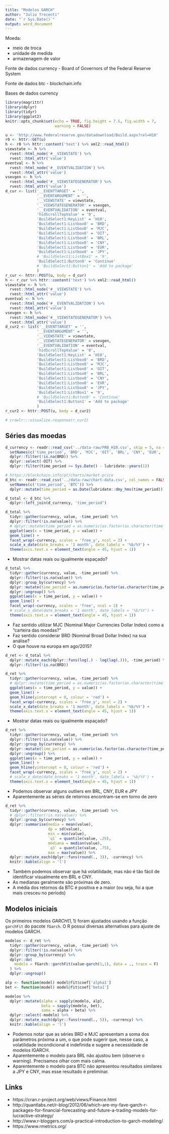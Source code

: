 ```yaml
---
title: "Modelos GARCH"
author: "Julio Trecenti"
date: "`r Sys.Date()`"
output: word_document
---
```


Moeda:

- meio de troca
- unidade de medida
- armazenagem de valor

Fonte de dados currency
- Board of Governors of the Federal Reserve System

Fonte de dados btc
- blockchain.info

Bases de dados currency

```r
library(magrittr)
library(dplyr)
library(tidyr)
library(ggplot2)
knitr::opts_chunk$set(echo = TRUE, fig.height = 7.5, fig.width = 7,
                      warning = FALSE)
```

```r
u <- 'http://www.federalreserve.gov/datadownload/Build.aspx?rel=H10'
r0 <- httr::GET(u)
h <- r0 %>% httr::content('text') %>% xml2::read_html()
viewstate <- h %>% 
  rvest::html_node('#__VIEWSTATE') %>% 
  rvest::html_attr('value')
eventval <- h %>% 
  rvest::html_node('#__EVENTVALIDATION') %>% 
  rvest::html_attr('value')
vsevgen <- h %>% 
  rvest::html_node('#__VIEWSTATEGENERATOR') %>% 
  rvest::html_attr('value')
d_cur <- list('__EVENTTARGET' = '',
              '__EVENTARGUMENT' = '',
              '__VIEWSTATE' = viewstate,
              '__VIEWSTATEGENERATOR' = vsevgen,
              '__EVENTVALIDATION' = eventval,
              'hidScrollTopValue' = '0',
              'BuildSelect1:KeyList' = 'H10',
              'BuildSelect1:Listbox0' = 'BRD',
              'BuildSelect1:Listbox0' = 'MJC',
              'BuildSelect1:Listbox0' = 'OIT',
              'BuildSelect1:Listbox0' = 'BRL',
              'BuildSelect1:Listbox0' = 'CNY',
              'BuildSelect1:Listbox0' = 'EUR',
              'BuildSelect1:Listbox0' = 'JPY',
              # 'BuildSelect1:ListBox1' = '9',
              'BuildSelect1:Button0' = 'Continue'
              # 'BuildSelect1:Button1' = 'Add to package'
              )
r_cur <- httr::POST(u, body = d_cur)
h <- r_cur %>% httr::content('text') %>% xml2::read_html()
viewstate <- h %>% 
  rvest::html_node('#__VIEWSTATE') %>% 
  rvest::html_attr('value')
eventval <- h %>% 
  rvest::html_node('#__EVENTVALIDATION') %>% 
  rvest::html_attr('value')
vsevgen <- h %>% 
  rvest::html_node('#__VIEWSTATEGENERATOR') %>% 
  rvest::html_attr('value')
d_cur2 <- list('__EVENTTARGET' = '',
              '__EVENTARGUMENT' = '',
              '__VIEWSTATE' = viewstate,
              '__VIEWSTATEGENERATOR' = vsevgen,
              '__EVENTVALIDATION' = eventval,
              'hidScrollTopValue' = '0',
              'BuildSelect1:KeyList' = 'H10',
              'BuildSelect1:Listbox0' = 'BRD',
              'BuildSelect1:Listbox0' = 'MJC',
              'BuildSelect1:Listbox0' = 'OIT',
              'BuildSelect1:Listbox0' = 'BRL',
              'BuildSelect1:Listbox0' = 'CNY',
              'BuildSelect1:Listbox0' = 'EUR',
              'BuildSelect1:Listbox0' = 'JPY',
              'BuildSelect1:ListBox1' = '9',
              # 'BuildSelect1:Button0' = 'Continue'
              'BuildSelect1:Button1' = 'Add to package'
              )
r_cur2 <- httr::POST(u, body = d_cur2)

# crawlr:::visualize.response(r_cur2)
```

## Séries das moedas

```r
d_currency <- readr::read_csv('../data-raw/FRB_H10.csv', skip = 5, na = 'ND') %>% 
  setNames(c('time_period', 'BRD', 'MJC', 'OIT', 'BRL', 'CNY', 'EUR', 'JPY')) %>% 
  dplyr::filter(!is.na(BRD)) %>% 
  dplyr::select(-OIT) %>% 
  dplyr::filter(time_period >= Sys.Date() - lubridate::years(1))

# https://blockchain.info/pt/charts/market-price
d_btc <- readr::read_csv('../data-raw/chart-data.csv', col_names = FALSE) %>% 
  setNames(c('time_period', 'BTC')) %>% 
  dplyr::mutate(time_period = as.Date(lubridate::dmy_hms(time_period)))

d_total <- d_btc %>% 
  dplyr::left_join(d_currency, 'time_period')

d_total %>% 
  tidyr::gather(currency, value, -time_period) %>% 
  dplyr::filter(!is.na(value)) %>% 
  # dplyr::mutate(time_period = as.numeric(as.factor(as.character(time_period)))) %>% 
  ggplot(aes(x = time_period, y = value)) +
  geom_line() +
  facet_wrap(~currency, scales = 'free_y', ncol = 2) +
  scale_x_date(date_breaks = '1 month', date_labels = '%b/%Y') +
  theme(axis.text.x = element_text(angle = 45, hjust = 1))
```

- Mostrar datas reais ou igualmente espaçado?

```r
d_total %>% 
  tidyr::gather(currency, value, -time_period) %>% 
  dplyr::filter(!is.na(value)) %>% 
  dplyr::group_by(currency) %>% 
  dplyr::mutate(time_period = as.numeric(as.factor(as.character(time_period)))) %>%
  dplyr::ungroup() %>% 
  ggplot(aes(x = time_period, y = value)) +
  geom_line() +
  facet_wrap(~currency, scales = 'free', ncol = 2) +
  # scale_x_date(date_breaks = '1 month', date_labels = '%b/%Y') +
  theme(axis.text.x = element_text(angle = 45, hjust = 1))
```

- Faz sentido utilizar MJC (Nominal Major Currencies Dollar Index) como
a "carteira das moedas?"
- Faz sentido considerar BRD (Nominal Broad Dollar Index) na sua análise?
- O que houve na europa em ago/2015?

```r
d_ret <- d_total %>% 
  dplyr::mutate_each(dplyr::funs(log(.) - log(lag(.))), -time_period) %>% 
  dplyr::filter(!is.na(BRD))

d_ret %>% 
  tidyr::gather(currency, value, -time_period) %>% 
  # dplyr::mutate(time_period = as.numeric(as.factor(as.character(time_period)))) %>% 
  ggplot(aes(x = time_period, y = value)) +
  geom_line() +
  geom_hline(yintercept = 0, colour = 'red') +
  facet_wrap(~currency, scales = 'free_y', ncol = 2) +
  scale_x_date(date_breaks = '1 month', date_labels = '%b/%Y') +
  theme(axis.text.x = element_text(angle = 45, hjust = 1))
```

- Mostrar datas reais ou igualmente espaçado?

```r
d_ret %>% 
  tidyr::gather(currency, value, -time_period) %>% 
  dplyr::filter(!is.na(value)) %>% 
  dplyr::group_by(currency) %>% 
  dplyr::mutate(time_period = as.numeric(as.factor(as.character(time_period)))) %>%
  dplyr::ungroup() %>% 
  ggplot(aes(x = time_period, y = value)) +
  geom_line() +
  geom_hline(yintercept = 0, colour = 'red') +
  facet_wrap(~currency, scales = 'free_y', ncol = 2) +
  # scale_x_date(date_breaks = '1 month', date_labels = '%b/%Y') +
  theme(axis.text.x = element_text(angle = 45, hjust = 1))
```

- Podemos observar alguns outliers em BRL, CNY, EUR e JPY
- Aparentemente as séries de retornos encontram-se em torno de zero

```r
d_ret %>% 
  tidyr::gather(currency, value, -time_period) %>% 
  # dplyr::filter(!is.na(value)) %>% 
  dplyr::group_by(currency) %>% 
  dplyr::summarise(media = mean(value),
                   dp = sd(value),
                   min = min(value),
                   `q1` = quantile(value, .25),
                   mediana = median(value),
                   `q3` = quantile(value, .75),
                   max = max(value)) %>% 
  dplyr::mutate_each(dplyr::funs(round(., 3)), -currency) %>% 
  knitr::kable(align = 'l')
```

- Também podemos observar que há volatilidade, mas não é tão fácil de identificar
visualmente em BRL e CNY.
- As medianas geralmente são próximas de zero.
- A média dos retornos da BTC é positiva e a maior 
(ou seja, foi a que mais cresceu no período)

## Modelos iniciais

Os primeiros modelos $GARCH(1,1)$ 
foram ajustados usando a função `garchFit` do pacote `fGarch`.
O R possui diversas alternativas para ajuste de modelos GARCH.

```r
modelos <- d_ret %>% 
  tidyr::gather(currency, value, -time_period) %>% 
  dplyr::filter(!is.na(value)) %>% 
  dplyr::group_by(currency) %>% 
  dplyr::do(
    modelo = fGarch::garchFit(value~garch(1,1), data = ., trace = F)
  ) %>% 
  dplyr::ungroup()

alp <- function(model) model@fit$coef['alpha1']
bet <- function(model) model@fit$coef['beta1']

modelos %>% 
  dplyr::mutate(alpha = sapply(modelo, alp),
                beta = sapply(modelo, bet),
                soma = alpha + beta) %>% 
  dplyr::select(-modelo) %>% 
  dplyr::mutate_each(dplyr::funs(round(., 5)), -currency) %>% 
  knitr::kable(align = 'l')
```

- Podemos notar que as séries BRD e MJC apresentam a soma dos parâmetros
próxima a um, o que pode sugerir que, nesse caso, a volatilidade incondicional
é indefinida e sugere a necessidade de modelos IGARCH.
- Aparentemente o modelo para BRL não ajustou bem (observe o warning). 
Precisamos olhar com mais calma.
- Aparentemente o modelo para BTC não apresentou resultados similares a JPY e CNY,
mas esse resultado é preliminar.

## Links

- https://cran.r-project.org/web/views/Finance.html
- http://quantlabs.net/r-blog/2012/06/which-are-my-fave-garch-r-packages-for-financial-forecasting-and-future-a-trading-models-for-lucractive-strategy/
- http://www.r-bloggers.com/a-practical-introduction-to-garch-modeling/
- https://www.rmetrics.org/

